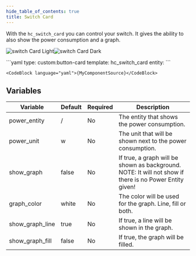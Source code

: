 ```yaml
---
hide_table_of_contents: true
title: Switch Card
---
```



With the `hc_switch_card` you can control your switch. It gives the ability to also show the power consumption and a graph.

![switch Card Light](/img/cards/hc_switch_card/switchcard_light.png#light-mode-only)![switch Card Dark](/img/cards/hc_switch_card/switchcard_dark.png#dark-mode-only)

<Tabs>
  <TabItem value="usage" label="Usage" default>
    ```yaml
    type: custom:button-card
    template: hc_switch_card
    entity: <your switch entity>
    ```
  </TabItem>
  <TabItem value="template" label="Template">

    <CodeBlock language="yaml">{MyComponentSource}</CodeBlock>

</TabItem>
</Tabs>

## Variables

| Variable | Default | Required | Description|
|----------|---------|----------|------------|
| power_entity | / | No | The entity that shows the power consumption. |
| power_unit | w | No | The unit that will be shown next to the power consumption. |
| show_graph | false | No | If true, a graph will be shown as background. NOTE: It will not show if there is no Power Entity given! |
| graph_color | white | No | The color will be used for the graph. Line, fill or both. |
| show_graph_line | true | No | If true, a line will be shown in the graph. |
| show_graph_fill | false | No | If true, the graph will be filled. |
